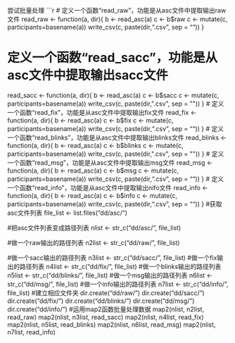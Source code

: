 尝试批量处理
```r
# 定义一个函数“read_raw”，功能是从asc文件中提取输出raw文件
read_raw <- function(a, dir){
  b <- read_asc(a)
  c <- b$raw
  c <- mutate(c, participants=basename(a))
  write_csv(c, paste(dir,".csv", sep = ""))
}

# 定义一个函数“read_sacc”，功能是从asc文件中提取输出sacc文件
read_sacc <- function(a, dir){
  b <- read_asc(a)
  c <- b$sacc
  c <- mutate(c, participants=basename(a))
  write_csv(c, paste(dir,".csv", sep = ""))
}
# 定义一个函数“read_fix”，功能是从asc文件中提取输出fix文件
read_fix <- function(a, dir){
  b <- read_asc(a)
  c <- b$fix
  c <- mutate(c, participants=basename(a))
  write_csv(c, paste(dir,".csv", sep = ""))
}
# 定义一个函数“read_blinks”，功能是从asc文件中提取输出blinks文件
read_blinks <- function(a, dir){
  b <- read_asc(a)
  c <- b$blinks
  c <- mutate(c, participants=basename(a))
  write_csv(c, paste(dir,".csv", sep = ""))
}
# 定义一个函数“read_msg”，功能是从asc文件中提取输出msg文件
read_msg <- function(a, dir){
  b <- read_asc(a)
  c <- b$msg
  c <- mutate(c, participants=basename(a))
  write_csv(c, paste(dir,".csv", sep = ""))
}
# 定义一个函数“read_info”，功能是从asc文件中提取输出nifo文件
read_info <- function(a, dir){
  b <- read_asc(a)
  c <- b$info
  c <- mutate(c, participants=basename(a))
  write_csv(c, paste(dir,".csv", sep = ""))
}
#获取asc文件列表
file_list <- list.files("dd/asc/")

#把asc文件列表变成路径列表
nlist <- str_c("dd/asc/", file_list)

#做一个raw输出的路径列表
n2list <- str_c("dd/raw/", file_list)

#做一个sacc输出的路径列表
n3list <- str_c("dd/sacc/", file_list)
#做一个fix输出的路径列表
n4list <- str_c("dd/fix/", file_list)
#做一个blinks输出的路径列表
n5list <- str_c("dd/blinks/", file_list)
#做一个msg输出的路径列表
n6list <- str_c("dd/msg/", file_list)
#做一个info输出的路径列表
n7list <- str_c("dd/info/", file_list)
#建立相应文件夹
dir.create("dd/raw/")
dir.create("dd/sacc/")
dir.create("dd/fix/")
dir.create("dd/blinks/")
dir.create("dd/msg/")
dir.create("dd/info/")
#运用map2函数批量处理数据
map2(nlist, n2list, read_raw)
map2(nlist, n3list, read_sacc)
map2(nlist, n4list, read_fix)
map2(nlist, n5list, read_blinks)
map2(nlist, n6list, read_msg)
map2(nlist, n7list, read_info)